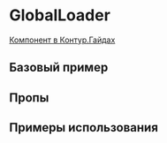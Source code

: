 
<Meta of={GlobalLoaderStories} />

# GlobalLoader

[Компонент в Контур.Гайдах](https://guides.kontur.ru/components/progress-indicators/global-loader/)

<Description />

## Базовый пример

<Primary />

## Пропы

<Controls />

## Примеры использования

<Stories/>
